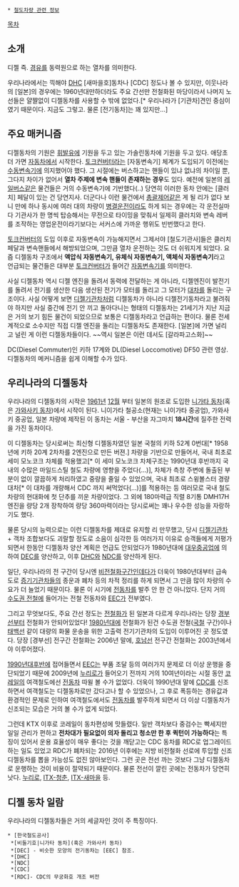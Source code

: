  * [[철도차량 관련 정보]]

[[목차]]
== 소개 ==
디젤 즉. [[경유]]를 동력원으로 하는 열차를 의미한다.

우리나라에서는 끽해야 [[DHC]] [새마을호]동차나 [CDC] 정도나 볼 수 있지만, 이웃나라의 [일본]의 경우에는 1960년대만하더라도 주요 간선만 전철화된 마당이라서 나머지 노선들은 얄쨜없이 디젤동차를 사용할 수 밖에 없었다.[* 우리나라가 [기관차]견인 중심이였기 때문이다. 지금도 그렇고. 물론 [전기동차]는 꽤 있지만...]

== 주요 매커니즘 ==
디젤동차의 기원은 [[휘발유]]에 기원을 두고 있는 가솔린동차에 기원을 두고 있다. 애당초 더 가면 [[자동차]]에서 시작한다. [[토크컨버터]]라는 [자동변속기] 체계가 도입되기 이전에는 [[수동변속기]]에 의지했어야 했다. 그 시절에는 버스하고는 핸들이 있냐 없냐의 차이일 뿐, 그다지 차이가 없어서 '''열차 주제에 변속 핸들이 존재하는 경우'''도 있다. 예전에 일본의 [[레일버스]]같은 물건들은 거의 수동변속기에 기반했다(..) 당연히 이러한 동차 안에는 [클러치] 페달이 있는 건 당연지사. 더군다나 이런 물건에서 [[총괄제어]]같은 게 될 리가 없다 보니 만에 하나 동시에 여러 대의 차량이 [[병결]]운전이라도 하게 되는 경우에는 각 운전실마다 기관사가 한 명씩 탑승해서는 무전으로 타이밍을 맞춰서 일제히 클러치와 변속 레버를 조작하는 영업운전이라기보다는 서커스에 가까운 행위도 빈번했다고 한다.

[[토크컨버터]]의 도입 이후로 자동변속이 가능해지면서 그제서야 [철도기관사]들은 클러치 페달과 변속핸들에서 해방되었으며, 그만큼 열차 운전하는 것도 더 쉬워지게 되었다. 요즘 디젤동차 구조에서 '''액압식 자동변속기, 유체식 자동변속기, 액체식 자동변속기'''라고 언급되는 물건들은 대부분 [[토크컨버터]]가 들어간 [[자동변속기]]를 의미한다.

사실 디젤동차 역시 디젤 엔진을 돌려서 동력에 전달하는 게 아니라, 디젤엔진이 발전기를 돌려서 전기를 생산한 다음 생산된 전기가 모터를 돌리고 그 모터가 [[대차]]를 돌리는 구조이다. 사실 어떻게 보면 [[디젤기관차]]처럼 디젤동차가 아니라 디젤전기동차라고 불려줘야 하지만 사실 중간에 전기 안 끼고 돌아다니는 형태의 디젤동차는 21세기가 지난 지금은 거의 보기 힘든 물건이 되었으므로 보통은 디젤동차라고 언급하는 편이다. 물론 전세계적으로 소수지만 직접 디젤 엔진을 돌리는 디젤동차도 존재한다. [일본]에 가면 널리고 널린 게 이런 디젤동차들이다. ~~역시 일본은 이런 데서도 [갈라파고스화]~~

{{{#!html
<object width="480" height="360"><param name="movie" value="http://www.youtube.com/v/o_jj4OY9aT8?version=3&amp;hl=ko_KR"></param><param name="allowFullScreen" value="true"></param><param name="allowscriptaccess" value="always"></param><embed src="http://www.youtube.com/v/o_jj4OY9aT8?version=3&amp;hl=ko_KR" type="application/x-shockwave-flash" width="480" height="360" allowscriptaccess="always" allowfullscreen="true"></embed></object>
}}}

DC(Diesel Commuter)인 키하 17계와 DL(Diesel Loccomotive) DF50 관련 영상. 디젤동차의 메커니즘을 쉽게 이해할 수가 있다.

== 우리나라의 디젤동차 ==
우리나라의 디젤동차의 시작은 [[1961년]] [[12월]] 부터 일본의 원조로 도입한 [[니가타 동차]](혹은 [[가와사키 동차]])에서 시작이 된다. 니이가타 철공소(현재는 니이가타 중공업), 가와사키 중공업, 일본 차량에 제작된 이 동차는 서울 - 부산을 자그마치 '''18시간'''에 질주한 전력을 가진 동차이다.

이 디젤동차는 당시로써는 최신형 디젤동차였던 일본 국철의 키하 52계 0번대[* 1958년에 키하 20계 2차차를 2엔진으로 만든 버젼.] 차량을 기반으로 만들어서, 국내 최초로 세미 모노코크 차체를 적용했고[* 이 세미 모노코크 차체구조는 1990년대 후반까지 국내의 수많은 마일드스틸 철도 차량에 영향을 주었다(...)], 차체가 측창 주변에 돌출된 부분이 없이 깔끔하게 처리하였고 중량을 줄일 수 있었으며, 국내 최초로 스윙볼스터 경량대차[* 이 대차를 개량해서 CDC 까지 써먹었다(...)]를 적용하는 등 여러모로 국내 철도차량의 현대화에 첫 단추를 끼운 차량이었다. 그 외에 180마력급 직렬 8기통 DMH17H 엔진을 량당 2개 장착하여 량당 360마력이라는 당시로써는 꽤나 우수한 성능을 자랑하기도 했다.

물론 당시의 능력으로는 이런 디젤동차를 제대로 유지할 리 만무했고, 당시 [[디젤기관차]] + 객차 조합보다도 괴랄할 정도로 소음이 심각한 등 여러가지 이유로 승객들에게 저평가되면서 한동안 디젤동차 양산 계획은 언급도 안되었다가 1980년대에 [[대우중공업]]에 의하여 [[DEC]]를 양산하고, 이후 [[DHC]]와 [[NDC]]를 양산하게 된다. 

일단, 우리나라의 전 구간이 당시엔 [[비전철화]]구간인데다가 더욱이 1980년대부터 급속도로 [[증기기관차]]들의 종운과 폐차 등의 차적 정리를 하게 되면서 그 만큼 많이 차량의 수요가 더 늘었기 때문이다. 물론 이 시기에 [[전동차]]를 발주 안 한 건 아니었다. 단지 거의 [[수도권 전철]]에 들어가는 전철 전동차와 [[EEC]]가 전부였다.

그리고 무엇보다도, 주요 간선 정도는 [[전철화]]가 된 일본과 다르게 우리나라는 당장 [[경부선]]부터 전철화가 안되어있었다! [[1980년대]]에 전철화가 된건 수도권 전철([[국철]] 구간)이나 [[태백선]] 같이 대량의 화물 운송을 위한 고출력 전기기관차의 도입이 이루어진 곳 정도였다. 당장 [경부선] 전구간 전철화는 2006년 말에, [[호남선]] 전구간 전철화는 2003년에서야 이루어졌다.

[[1990년대]]후반에 접어들면서 [[EEC]]는 부품 조달 등의 여러가지 문제로 더 이상 운행을 중단되었기 때문에 2009년에 [[누리로]]가 들어오기 전까지 거의 10여년이라는 시절 동안 [[코레일]]의 여객철도에선 [[전동차]] 따윌 볼 수가 없었다. 더욱이 1990년대 말에 [[CDC]]를 신조하면서 여객철도는 디젤동차로만 갔다고나 할 수 있었으나, 그 후로 폭등하는 경유값과 환경적인 문제로 인하여 여객철도에서도 [[전동차]]를 발주하게 되면서 더 이상 디젤동차가 신조되는 모습은 거의 볼 수가 없게 되었다. 

그런데 KTX 이후로 코레일이 동차편성에 맛들렸다. 일반 객차보다 중검수는 빡세지만 일일 관리가 편하고 '''전차대가 필요없이 의자 돌리고 청소만 한 후 퀵턴이 가능하다'''는 특징이 있어서 운용 효율성이 매우 좋다는 것을 깨닫고는 CDC 동차를 RDC로 업그레이드하는 일도 있었고 RDC가 폐차되는 2016년 이후에는 지방 비전철화 선로에 투입할 신조 디젤동차를 뽑을 가능성도 없진 않아보인다. 그런 곳은 전선 까는 것보다 그냥 디젤동차로 운행하는 것이 비용이 절약되기 때문이다. 물론 전선이 깔린 곳에는 전동차가 당연히 낫다. [[누리로]], [[ITX-청춘]], [[ITX-새마을]] 등.
== 디젤 동차 일람 ==
우리나라의 디젤동차들은 거의 세글자인 것이 주 특징이다.
 * [한국철도공사]
  *[비둘기호|니가타 동차](혹은 가와사키 동차)
  *[DEC] - 비슷한 모양의 전기동차는 [EEC] 참조.
  *[DHC]
  *[NDC]
  *[CDC]
  *[RDC]- CDC의 무궁화호 개조 버전  
